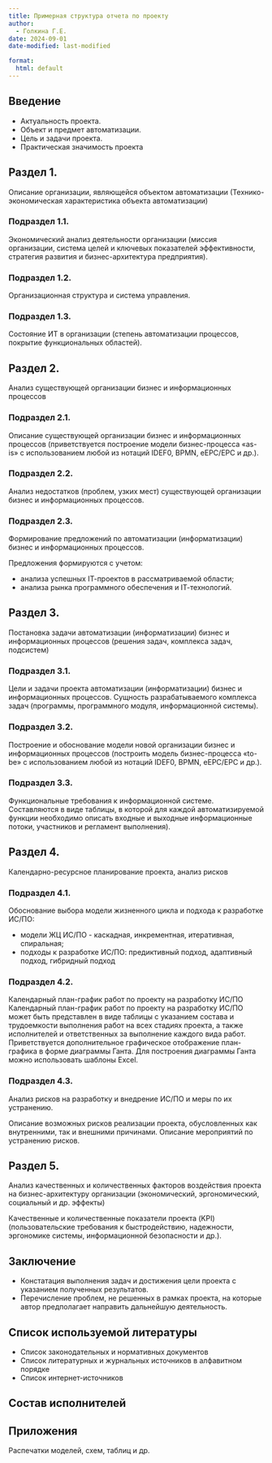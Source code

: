 ```yaml
---
title: Примерная структура отчета по проекту
author:
  - Голкина Г.Е.
date: 2024-09-01
date-modified: last-modified

format:
  html: default
---
```



## Введение
- Актуальность проекта.
- Объект и предмет автоматизации.
- Цель и задачи проекта.
- Практическая значимость проекта


## Раздел 1.
Описание организации, являющейся объектом автоматизации (Технико-экономическая характеристика объекта автоматизации)

### Подраздел 1.1.
Экономический анализ деятельности организации (миссия организации, система целей и ключевых показателей эффективности, стратегия развития и бизнес-архитектура предприятия).

### Подраздел 1.2.
Организационная структура и система управления.

### Подраздел 1.3.
Состояние ИТ в организации (степень автоматизации процессов, покрытие функциональных областей).

## Раздел 2.
Анализ существующей организации бизнес и информационных процессов

### Подраздел  2.1.
Описание существующей организации бизнес и информационных процессов (приветствуется построение модели бизнес-процесса «as-is» с использованием любой из нотаций IDEF0, BPMN, eEPC/EPC и др.).

### Подраздел 2.2.
Анализ недостатков (проблем, узких мест) существующей организации бизнес и информационных процессов.

### Подраздел 2.3.
Формирование предложений по автоматизации (информатизации) бизнес и информационных процессов.

Предложения формируются с учетом:

- анализа успешных IТ-проектов в рассматриваемой области;
- анализа рынка программного обеспечения и IТ-технологий.


## Раздел 3.
Постановка задачи автоматизации (информатизации) бизнес и информационных процессов (решения задач, комплекса задач, подсистем)

### Подраздел 3.1.
Цели и задачи проекта автоматизации (информатизации) бизнес и информационных процессов. Сущность разрабатываемого комплекса задач (программы, программного модуля, информационной системы).

### Подраздел 3.2.
Построение и обоснование модели новой организации бизнес и информационных процессов (построить модель бизнес-процесса «to-be» с использованием любой из нотаций IDEF0, BPMN, eEPC/EPC и др.).

### Подраздел 3.3.
Функциональные требования к информационной системе.
Составляются в виде таблицы, в которой для каждой автоматизируемой функции необходимо описать входные и выходные информационные потоки, участников и регламент выполнения).


## Раздел 4.
Календарно-ресурсное планирование проекта, анализ рисков

### Подраздел 4.1.
Обоснование выбора модели жизненного цикла и подхода к разработке ИС/ПО:

- модели ЖЦ ИС/ПО - каскадная, инкрементная, итеративная, спиральная;
- подходы к разработке ИС/ПО: предиктивный подход, адаптивный подход, гибридный подход

### Подраздел 4.2.
Календарный план-график работ по проекту на разработку ИС/ПО
Календарный план-график работ по проекту на разработку ИС/ПО может быть представлен в виде таблицы с указанием состава и трудоемкости выполнения работ на всех стадиях проекта, а также исполнителей и ответственных за выполнение каждого вида работ. Приветствуется дополнительное графическое отображение план-графика в форме диаграммы Ганта. Для построения диаграммы Ганта можно использовать шаблоны Excel.

### Подраздел 4.3.
Анализ рисков на разработку и внедрение ИС/ПО и меры по их устранению.

Описание возможных рисков реализации проекта, обусловленных как внутренними, так и внешними причинами. Описание мероприятий по устранению рисков.


## Раздел 5.
Анализ качественных и количественных факторов воздействия проекта на бизнес-архитектуру организации (экономический, эргономический, социальный и др. эффекты)

Качественные и количественные показатели проекта (KPI) (пользовательские требования к быстродействию, надежности, эргономике системы, информационной безопасности и др.).


## Заключение

- Констатация выполнения задач и достижения цели проекта с указанием полученных результатов.
- Перечисление проблем, не решенных в рамках проекта, на которые автор предполагает направить дальнейшую деятельность.


## Список используемой литературы

- Список законодательных и нормативных документов
- Список литературных и журнальных источников в алфавитном порядке
- Список интернет-источников


## Состав исполнителей


## Приложения
Распечатки моделей, схем, таблиц и др.
